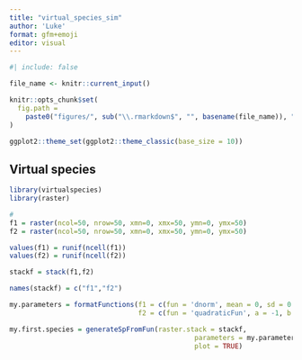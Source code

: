 ```yaml
---
title: "virtual_species_sim"
author: 'Luke'
format: gfm+emoji
editor: visual
---
```


```r
#| include: false

file_name <- knitr::current_input()

knitr::opts_chunk$set(
  fig.path =
    paste0("figures/", sub("\\.rmarkdown$", "", basename(file_name)), "/", sep = "")
)

ggplot2::theme_set(ggplot2::theme_classic(base_size = 10))
```

## Virtual species

```r
library(virtualspecies)
library(raster)

# 
f1 = raster(ncol=50, nrow=50, xmn=0, xmx=50, ymn=0, ymx=50)
f2 = raster(ncol=50, nrow=50, xmn=0, xmx=50, ymn=0, ymx=50)

values(f1) = runif(ncell(f1))
values(f2) = runif(ncell(f2))

stackf = stack(f1,f2)

names(stackf) = c("f1","f2")
```

```r
my.parameters = formatFunctions(f1 = c(fun = 'dnorm', mean = 0, sd = 0.2),
                                f2 = c(fun = 'quadraticFun', a = -1, b = 2, c = 0))

my.first.species = generateSpFromFun(raster.stack = stackf,
                                              parameters = my.parameters,
                                              plot = TRUE)
```
